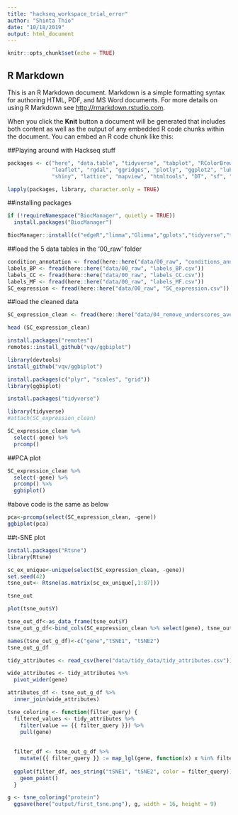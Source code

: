 ```yaml
---
title: "hackseq_workspace_trial_error"
author: "Shinta Thio"
date: "10/18/2019"
output: html_document
---
```


```r
knitr::opts_chunk$set(echo = TRUE)
```

## R Markdown

This is an R Markdown document. Markdown is a simple formatting syntax for authoring HTML, PDF, and MS Word documents. For more details on using R Markdown see <http://rmarkdown.rstudio.com>.

When you click the **Knit** button a document will be generated that includes both content as well as the output of any embedded R code chunks within the document. You can embed an R code chunk like this:


##Playing around with Hackseq stuff
```r
packages <- c("here", "data.table", "tidyverse", "tabplot", "RColorBrewer", "MASS", "pheatmap",
              "leaflet", "rgdal", "ggridges", "plotly", "ggplot2", "lubridate",
              "shiny", "lattice", "mapview", "htmltools", "DT", "sf", "bcmaps", "DESeq2")

lapply(packages, library, character.only = TRUE)
```

##installing packages
```r
if (!requireNamespace("BiocManager", quietly = TRUE))
  install.packages("BiocManager")

BiocManager::install(c("edgeR","limma","Glimma","gplots","tidyverse","tabplot","RColorBrewer","MASS","pheatmap","leaflet","rgdal","ggridges","plotly","ggplot2", "lubridate",  "bcdata","shiny","lattice","mapview","htmltools","DT","sf","bcmaps","DESeq2"))
```

##load the 5 data tables in the '00_raw' folder
```r
condition_annotation <- fread(here::here("data/00_raw", "conditions_annotation.csv"))
labels_BP <- fread(here::here("data/00_raw", "labels_BP.csv"))
labels_CC <- fread(here::here("data/00_raw", "labels_CC.csv"))
labels_MF <- fread(here::here("data/00_raw", "labels_MF.csv"))
SC_expression <- fread(here::here("data/00_raw", "SC_expression.csv"))
```

##load the cleaned data
```r
SC_expression_clean <- fread(here::here("data/04_remove_underscores_average_replicates", "04_SC_expression.csv"))
```

```r
head (SC_expression_clean)
```

```r
install.packages("remotes")
remotes::install_github("vqv/ggbiplot")
```

```r
library(devtools)
install_github("vqv/ggbiplot")
```

```r
install.packages(c("plyr", "scales", "grid"))
library(ggbiplot)
```

```r
install.packages("tidyverse")
```

```r
library(tidyverse)
#attach(SC_expression_clean)
```

```r
SC_expression_clean %>% 
  select(-gene) %>% 
  prcomp()
```
##PCA plot
```r
SC_expression_clean %>% 
  select(-gene) %>% 
  prcomp() %>%
  ggbiplot()
```
#above code is the same as below
```r
pca<-prcomp(select(SC_expression_clean, -gene))
ggbiplot(pca)
```

##t-SNE plot
```r
install.packages("Rtsne")
library(Rtsne)
```

```r
sc_ex_unique<-unique(select(SC_expression_clean, -gene))
set.seed(42)
tsne_out<- Rtsne(as.matrix(sc_ex_unique[,1:87]))
```

```r
tsne_out
```

```r
plot(tsne_out$Y)
```

```r
tsne_out_df<-as_data_frame(tsne_out$Y)
tsne_out_g_df<-bind_cols(SC_expression_clean %>% select(gene), tsne_out_df)
```

```r
names(tsne_out_g_df)<-c("gene","tSNE1", "tSNE2")
tsne_out_g_df
```

```r
tidy_attributes <- read_csv(here("data/tidy_data/tidy_attributes.csv"))
```
```r
wide_attributes <- tidy_attributes %>%
  pivot_wider(gene)
```
```r
attributes_df <- tsne_out_g_df %>% 
  inner_join(wide_attributes)
```

```r
tsne_coloring <- function(filter_query) {
  filtered_values <- tidy_attributes %>% 
    filter(value == {{ filter_query }}) %>% 
    pull(gene)
  
  
  filter_df <- tsne_out_g_df %>% 
    mutate({{ filter_query }} := map_lgl(gene, function(x) x %in% filtered_values))
  
  ggplot(filter_df, aes_string("tSNE1", "tSNE2", color = filter_query)) + 
    geom_point()
  }

g <- tsne_coloring("protein") 
  ggsave(here("output/first_tsne.png"), g, width = 16, height = 9)
```

